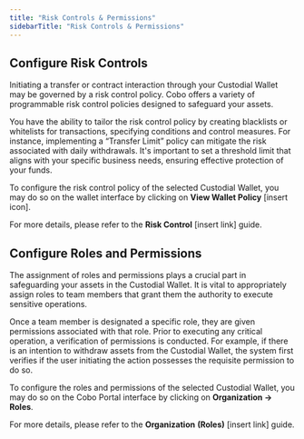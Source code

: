 ```yaml
---
title: "Risk Controls & Permissions"
sidebarTitle: "Risk Controls & Permissions"
---
```


## Configure Risk Controls

Initiating a transfer or contract interaction through your Custodial Wallet may be governed by a risk control policy. Cobo offers a variety of programmable risk control policies designed to safeguard your assets.

You have the ability to tailor the risk control policy by creating blacklists or whitelists for transactions, specifying conditions and control measures. For instance, implementing a “Transfer Limit” policy can mitigate the risk associated with daily withdrawals. It's important to set a threshold limit that aligns with your specific business needs, ensuring effective protection of your funds.

To configure the risk control policy of the selected Custodial Wallet, you may do so on the wallet interface by clicking on **View Wallet Policy** [insert icon].

For more details, please refer to the **Risk Control** [insert link] guide.



## Configure Roles and Permissions

The assignment of roles and permissions plays a crucial part in safeguarding your assets in the Custodial Wallet. It is vital to appropriately assign roles to team members that grant them the authority to execute sensitive operations.

Once a team member is designated a specific role, they are given permissions associated with that role. Prior to executing any critical operation, a verification of permissions is conducted. For example, if there is an intention to withdraw assets from the Custodial Wallet, the system first verifies if the user initiating the action possesses the requisite permission to do so.

To configure the roles and permissions of the selected Custodial Wallet, you may do so on the Cobo Portal interface by clicking on **Organization -> Roles**.

For more details, please refer to the **Organization** **(Roles)** [insert link] guide.